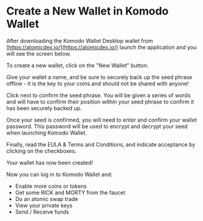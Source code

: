 

# Create a New Wallet in Komodo Wallet

After downloading the Komodo Wallet Desktop wallet from [https://atomicdex.io/](https://atomicdex.io/) launch the application and you will see the screen below.

<OptimizedImage title="Create a New Wallet in Komodo Wallet" src={createNewWallet1} classNaming="w-full" alt="Create a New Wallet in Komodo Wallet" />

To create a new wallet, click on the "New Wallet" button.

<OptimizedImage title="Create a New Wallet in Komodo Wallet" src={createNewWallet2} classNaming="w-full" alt="Create a New Wallet in Komodo Wallet" />

Give your wallet a name, and be sure to securely back up the seed phrase offline - it is the key to your coins and should not be shared with anyone!

Click next to confirm the seed phrase. You will be given a series of words and will have to confirm their position within your seed phrase to confirm it has been securely backed up.

<OptimizedImage title="Create a New Wallet in Komodo Wallet" src={createNewWallet3} classNaming="w-full" alt="Create a New Wallet in Komodo Wallet" />

Once your seed is confirmed, you will need to enter and confirm your wallet password. This password will be used to encrypt and decrypt your seed when launching Komodo Wallet.

<OptimizedImage title="Create a New Wallet in Komodo Wallet" src={createNewWallet4} classNaming="w-full" alt="Create a New Wallet in Komodo Wallet" />

Finally, read the EULA & Terms and Conditions, and indicate acceptance by clicking on the checkboxes.

<OptimizedImage title="Create a New Wallet in Komodo Wallet" src={createNewWallet5} classNaming="w-full" alt="Create a New Wallet in Komodo Wallet" />

Your wallet has now been created!

<OptimizedImage title="Create a New Wallet in Komodo Wallet" src={createNewWallet6} classNaming="w-full" alt="Create a New Wallet in Komodo Wallet" />

Now you can log in to Komodo Wallet and:

* Enable more coins or tokens
* Get some RICK and MORTY from the faucet
* Do an atomic swap trade
* View your private keys
* Send / Receive funds